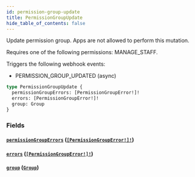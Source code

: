 ```yaml
---
id: permission-group-update
title: PermissionGroupUpdate
hide_table_of_contents: false
---
```


Update permission group. Apps are not allowed to perform this mutation.

Requires one of the following permissions: MANAGE_STAFF.

Triggers the following webhook events:

- PERMISSION_GROUP_UPDATED (async)

```graphql
type PermissionGroupUpdate {
  permissionGroupErrors: [PermissionGroupError!]!
  errors: [PermissionGroupError!]!
  group: Group
}
```

### Fields

#### [`permissionGroupErrors`](#) ([`[PermissionGroupError!]!`](../../../developer/api-reference/objects/permission-group-error))

#### [`errors`](#) ([`[PermissionGroupError!]!`](../../../developer/api-reference/objects/permission-group-error))

#### [`group`](#) ([`Group`](../../../developer/api-reference/objects/group))
